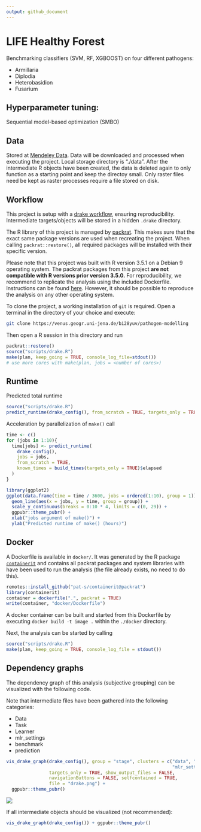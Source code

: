 ```yaml
---
output: github_document
---
```


# LIFE Healthy Forest

Benchmarking classifiers (SVM, RF, XGBOOST) on four different pathogens:

* Armillaria
* Diplodia
* Heterobasidion
* Fusarium

## Hyperparameter tuning: 

Sequential model-based optimization (SMBO)

## Data

Stored at [Mendeley Data](http://dx.doi.org/10.17632/kmy95t22fy.1).
Data will be downloaded and processed when executing the project.
Local storage directory is "./data".
After the intermediate R objects have been created, the data is deleted again to only function as a starting point and keep the directoy small.
Only raster files need be kept as raster processes require a file stored on disk.

## Workflow

This project is setup with a [drake workflow](https://github.com/ropensci/drake), ensuring reproducibility.
Intermediate targets/objects will be stored in a hidden `.drake` directory.

The R library of this project is managed by [packrat](https://rstudio.github.io/packrat/).
This makes sure that the exact same package versions are used when recreating the project.
When calling `packrat::restore()`, all required packages will be installed with their specific version.

Please note that this project was built with R version 3.5.1 on a Debian 9 operating system.
The packrat packages from this project **are not compatible with R versions prior version 3.5.0.**
For reproducibility, we recommend to replicate the analysis using the included Dockerfile.
Instructions can be found [ħere](https://venus.geogr.uni-jena.de/bi28yuv/pathogen-modelling#docker).
However, it should be possible to reproduce the analysis on any other operating system.

To clone the project, a working installation of `git` is required.
Open a terminal in the directory of your choice and execute:

```sh
git clone https://venus.geogr.uni-jena.de/bi28yuv/pathogen-modelling
```

Then open a R session in this directory and run

```r
packrat::restore()
source("scripts/drake.R")
make(plan, keep_going = TRUE, console_log_file=stdout()) 
# use more cores with make(plan, jobs = <number of cores>)
```

## Runtime

Predicted total runtime

```r
source("scripts/drake.R")
predict_runtime(drake_config(), from_scratch = TRUE, targets_only = TRUE)
```

Acceleration by parallelization of `make()` call

```r
time <- c()
for (jobs in 1:10){
  time[jobs] <- predict_runtime(
    drake_config(),
    jobs = jobs,
    from_scratch = TRUE,
    known_times = build_times(targets_only = TRUE)$elapsed
  )
}

library(ggplot2)
ggplot(data.frame(time = time / 3600, jobs = ordered(1:10), group = 1)) +
  geom_line(aes(x = jobs, y = time, group = group)) +
  scale_y_continuous(breaks = 0:10 * 4, limits = c(0, 29)) +
  ggpubr::theme_pubr() +
  xlab("jobs argument of make()") +
  ylab("Predicted runtime of make() (hours)")
```

## Docker

A Dockerfile is available in `docker/`.
It was generated by the R package [`containerit`](https://github.com/o2r-project/containerit) and contains all packrat packages and system libraries with have been used to run the analysis (the file already exists, no need to do this). 

```r
remotes::install_github("pat-s/containerit@packrat")
library(containerit)
container = dockerfile(".", packrat = TRUE)
write(container, "docker/Dockerfile")
```

A docker container can be built and started from this Dockerfile by executing `docker build -t image .` within the `./docker` directory.

Next, the analysis can be started by calling

```r
source("scripts/drake.R")
make(plan, keep_going = TRUE, console_log_file = stdout()) 
```

## Dependency graphs

The dependency graph of this analysis (subjective grouping) can be visualized with the following code.

Note that intermediate files have been gathered into the following categories:

- Data
- Task
- Learner
- mlr_settings
- benchmark
- prediction

```r
vis_drake_graph(drake_config(), group = "stage", clusters = c("data", "prediction",
                                                              "mlr_settings"),
                targets_only = TRUE, show_output_files = FALSE,
                navigationButtons = FALSE, selfcontained = TRUE,
                file = "drake.png") +
  ggpubr::theme_pubr()
```

![](./drake.png)

If all intermediate objects should be visualized (not recommended):

```r
vis_drake_graph(drake_config()) + ggpubr::theme_pubr()
```
